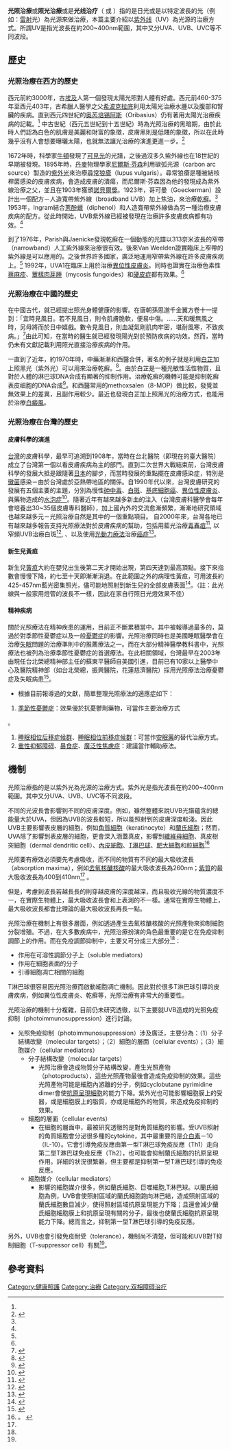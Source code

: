 '''光照治療'''或'''照光治療'''或是'''光线治疗'''（{{lang-en|'''Light Therapy'''}} 或 {{lang|en|'''Phototherapy'''}}）指的是日光或是以特定波長的光（例如：[[雷射|雷射]]光）為光源來做治療，本篇主要介紹以[[紫外线|紫外线]]（UV）為光源的治療方式。所謂UV是指光波長在約200~400nm範圍，其中又分UVA、UVB、UVC等不同波段。

== 歷史 ==
=== 光照治療在西方的歷史 ===
西元前約3000年，古[[埃及|埃及]]人第一個發現太陽光照對人體有好處。西元前460-375年至西元403年，古希臘人醫學之父[[希波克拉底|希波克拉底]]利用太陽光治療水腫以及腹部和腎臟的疾病。直到西元四世紀的[[奥芮培锡阿斯|奥芮培锡阿斯]]（Oribasius）仍有著用太陽光治療疾病的記載。<ref name="multiple" />
中古世紀（西元五世紀到十五世紀）時為光照治療的黑暗期，由於此時人們認為白色的肌膚是美麗和財富的象徵，皮膚黑則是低賤的象徵，所以在此時幾乎沒有人會想要曝曬太陽，也就無法讓光治療的演進更進一步。<ref name="multiple">{{cite web |language=en |url=http://www.nsc.gov.sg/showpage.asp?id=240 |title=National skin center website |publisher=http://www.nsc.gov.sg/showpage.asp?id=240 }}{{dead link|date=2017年11月 |bot=InternetArchiveBot |fix-attempted=yes }}
</ref>

1672年時，科學家[[牛頓|牛頓]]發現了[[可見光|可見光]]的光譜，之後過沒多久紫外線也在18世紀的早期被發現。1895年時，[[丹麥|丹麥]]物理學家[[尼爾斯·芬森|尼爾斯·芬森]]利用碳弧光源（carbon arc source）製造的[[紫外光|紫外光]]來治療[[尋常狼瘡|尋常狼瘡]]（lupus vulgaris）。尋常狼瘡是種被結核桿菌感染的皮膚疾病，會造成皮膚的潰瘍，而尼爾斯·芬森因為他的發現成為紫外線治療之父，並且在1903年獲頒[[諾貝爾獎|諾貝爾獎]]。1923年，哥可曼（Goeckerman）設計出一個配方－人造寬帶紫外線（broadband UVB）加上焦油，來治療[[乾癬|乾癬]]。<ref name="multiple" />
1953年，Ingram結合[[蔥酚蠟|蔥酚蠟]]（diphenol）和人造寬帶紫外線做為另一種治療皮膚疾病的配方。從此時開始，UVB紫外線已經被發現在治療許多皮膚疾病都有功效。<ref name="multiple" />

到了1976年，Parish與Jaenicke發現乾癬在一個動態的光譜以313奈米波長的窄帶（narrowband）人工紫外線來治療很有效。後來Van Weelden證實臨床上窄帶的紫外線是可以應用的。之後世界許多國家，廣泛地運用窄帶紫外線在許多皮膚疾病上。<ref name="multiple" />
1992年，UVA1在臨床上用於治療[[異位性皮膚炎|異位性皮膚炎]]。同時也證實在治療色素性[[蕁麻疹|蕁麻疹]]、[[蕈樣肉芽腫|蕈樣肉芽腫]]（mycosis fungoides）和[[硬皮症|硬皮症]]都有效果。<ref name="multiple" />

=== 光照治療在中國的歷史 ===
在中國古代，就已經提出照光身體健康的影響。在唐朝孫思邈千金翼方卷十一提到：「宜時見風日。若不見風日，則令肌膚脆軟，便易中傷。……天和暖無風之時，另母將而於日中嬉戲。數令見風日，則血凝氣剛肌肉牢密，堪耐風寒，不致疾病。」<ref>{{cite book|author=潘龍剛 |title=白芷光敏膠囊加黑光治療銀屑病的研究 |year=1983年03期}}</ref>由此可知，在當時的醫生就已經發現陽光對於預防疾病的功效。然而，當時仍未有文獻記載利用照光直接治療疾病的作用。

一直到了近年，約1970年時，中藥漸漸和西醫合併，著名的例子就是利用[[白芷|白芷]]加上照黑光（紫外光）可以用來治療乾癬。<ref>{{cite book|author=孫思邈 |title=千金翼方－國立中國醫藥研究所 |year=1980}}</ref>。由於白芷是一種光敏性活性物質，且對於人體的淋巴球DNA合成有顯著的抑制作用。治療乾癬的機轉可能是抑制乾癬表皮细胞的DNA合成<ref>{{cite book|author=吳媛媛、蔣桂華、馬逾英、高穎 |title=白芷的藥理作用研究進展 |year=2009年4月2日}}</ref>。和西醫常用的methoxsalen（8-MOP）做比較，發覺並無效果上的差異，且副作用較少。最近也發現白芷加上照黑光的治療方式，也能用於治療[[白癜風|白癜風]]。

===  光照治療在台灣的歷史 ===
==== 皮膚科學的演進====
[[台灣|台灣]]的皮膚科學，最早可追溯到1908年，當時在台北醫院（即現在的臺大醫院）成立了台灣第一個以看皮膚疾病為主的部門。直到二次世界大戰結束前，台灣皮膚科學的發展大抵是跟隨著[[日本|日本]]的腳步，而當時發展的重點擺在皮膚感染症，特別是[[黴菌|黴菌]]感染－由於台灣處於亞熱帶地區的關係。自1990年代以來，台灣皮膚研究的發展有五個主要的主題，分別為慢性[[砷中毒|砷中毒]]、[[白斑|白斑]]、[[基底細胞癌|基底細胞癌]]、[[異位性皮膚炎|異位性皮膚炎]]、與藥物造成的[[水泡症|水泡症]]<ref>{{cite journal |language = en | author = Journal of Investigative Dermatology(2009)129,1313–1314 | title = The Taiwanese Dermatological Association and the Taiwanese Society for Investigative Dermatology: Brief History and Current Status}}</ref>。隨著近年有越來越多新血的注入（台灣皮膚科醫學會每年會培養出30~35個皮膚專科醫師），加上國內外的交流愈漸頻繁，漸漸地研究領域也越來越多元－光照治療自然是其中的一個重點項目。
自2000年來，台灣各地已有越來越多報告支持光照療法對於皮膚疾病的幫助，包括用藍光治療[[青春痘|青春痘]]<ref>{{cite journal |language = en | author = Photodermatol Photoimmunol Photomed2004; 20: 266–269 | title = Blue light phototherapy in the treatment of acne}}</ref>, 以窄頻UVB治療白斑<ref>{{cite journal |language = en | author = The Journal Of Dermatology 2005 Oct;32(10):793-800 | title = Narrow-band UVB treatment of vitiligo in Chinese}}</ref>, 、以及使用[[光動力療法|光動力療法]]治療[[癌症|癌症]]<ref>{{cite journal |language = en | author = Dermatol Surg. 2001 May;27(5):452-6 | title = Photodynamic therapy for Bowen's disease (squamous cell carcinoma in situ) of the digit}}</ref>。

==== 新生兒黃疸 ====
新生兒[[黃疸|黃疸]]大約在嬰兒出生後第二天才開始出現，第四天達到最高頂點。接下來指數會慢慢下降，約七至十天即漸漸消退。在此範圍之外的病理性黃疸，可用波長約425-457nm藍光密集照光，儘可能地照射到新生兒的全部皮膚表面<ref>{{cite web |language=zh |url=http://www.hungchihospital.org.tw/magazineDetailBefAction?doit=searchView&dateshow1=2009-11&no=23&index=1&jump=yes&Page=18 |title=保健衛教-千萬不可忽視新生兒黃疸 |publisher=宏其婦幼醫院 |date=2009年11月 |deadurl=yes |archiveurl=https://web.archive.org/web/20160305025721/http://www.hungchihospital.org.tw/magazineDetailBefAction?doit=searchView&dateshow1=2009-11&no=23&index=1&jump=yes&Page=18 |archivedate=2016-03-05 |accessdate=2010-12-21 }}</ref>。（註：此光線與一般家用燈管的波長不一樣，因此在家自行照日光燈效果不佳）

==== 精神疾病 ====
關於光照療法在精神疾患的運用，目前正不斷累積當中。其中被報導過最多的，莫過於對季節性憂鬱症以及一般[[憂鬱症|憂鬱症]]的影響。光照治療同時也是美國睡眠醫學會在治療[[失眠|失眠]]問題的治療準則中的推薦療法之一。而在大部分精神醫學教科書中，光照療法也被列為治療季節性憂鬱症的首選療法。在此相關領域，台灣最早在2003年由現任台北榮總精神部主任的蘇東平醫師自美國引進，目前已有10家以上醫學中心及醫院精神部（如台北榮總，振興醫院，花蓮慈濟醫院）採用光照療法治療憂鬱症及失眠病患<ref>{{cite web |language=zh |url=http://www.uho.com.tw/Print.asp?aid=4534 |title=光照療法：一個初步的回顧 |publisher=uho優活健康網 |accessdate=2010-12-21 |archive-date=2016-03-06 |archive-url=https://web.archive.org/web/20160306051415/http://www.uho.com.tw/Print.asp?aid=4534 |dead-url=no }}</ref>。

*根據目前報導過的文獻，簡單整理光照療法的適應症如下：
#[[季節性憂鬱症|季節性憂鬱症]]：效果優於抗憂鬱劑藥物，可當作主要治療方式<ref>{{cite journal |language =en | author = Arch Gen Psychiatry. 1998;55:883-889 | title = Bright Light Treatment of Winter Depression}} 
</ref>。
#[[睡眠相位后移症候群|睡眠相位后移症候群]]、[[睡眠相位前移症候群|睡眠相位前移症候群]]：可當作[[安眠藥|安眠藥]]的替代治療方式。
#[[重性抑郁障碍|重性抑郁障碍]]、[[暴食症|暴食症]]、[[廣泛性焦慮症|廣泛性焦慮症]]：建議當作輔助療法。

== 機制 == 
光照治療指的是以紫外光為光源的治療方式。紫外光是指光波長在約200~400nm範圍。其中又分UVA、UVB、UVC等不同波段。

不同的光波長會影響到不同的皮膚深度。例如，雖然整體來說UVB光譜蘊含的總能量大於UVA，但因為UVB的波長較短，所以能照射到的皮膚深度較淺。因此UVB主要影響表皮層的細胞，例如[[角質細胞|角質細胞]]（keratinocyte）和[[郎格罕细胞|蘭氏細胞]]；然而，UVA除了影響到表皮層的細胞，更會深入涵蓋真皮，影響到[[纖維母細胞|纖維母細胞]]、真皮樹突細胞（dermal dendritic cell）、[[內皮細胞|內皮細胞]]、[[T淋巴球|T淋巴球]]、[[肥大細胞|肥大細胞]]和[[粒細胞|粒細胞]]<ref name="abc">。 
{{cite book|author=Klaus Wolff |coauthors=Richard Allen Johnson |title=Fitzpatrick’s Dermatology in General Medicine |year=2009}}</ref>

光照要有療效必須要先考慮吸收，而不同的物質有不同的最大吸收波長（absorption maxima），例如[[去氧核醣核酸|去氧核醣核酸]]的最大吸收波長為260nm；[[紫質|紫質]]的最大吸收波長為400到410nm<ref name="abc" /> 。

但是，考慮到波長若越長長的則穿越皮膚的深度越深，而且吸收光線的物質濃度不一，在實際生物體上，最大吸收波長會和上表測的不一樣。通常在實際生物體上，最大吸收波長都會比理論的最大吸收波長再長一點。

光照治療在機制上有很多層面，例如透過產生去氧核醣核酸的光照產物來抑制細胞分裂增殖。不過，在大多數疾病中，光照治療扮演的角色最重要的是它在免疫抑制調節上的作用。而在免疫調節抑制中，主要又可分成三大部分<ref name="abc" />：
*作用在可溶性調節分子上（soluble mediators）
*作用在細胞表面的分子
*引導細胞凋亡相關的細胞
T淋巴球很容易因光照治療而啟動細胞凋亡機制。因此對於很多T淋巴球引導的皮膚疾病，例如異位性皮膚炎、乾癬等，光照治療有非常大的重要性。

光照治療的機制十分複雜，目前仍未研究透徹，以下主要就UVB造成的光照免疫抑制（photoimmunosuppression）進行討論。

*光照免疫抑制（photoimmunosuppression）涉及廣泛，主要分為：（1）分子結構改變（molecular targets）；（2）細胞的層面（cellular events）；（3）細胞媒介（cellular mediators）
**分子結構改變（molecular targets）
***光照治療會造成物質分子結構改變，產生光照產物（photoproducts），這些光照產物最後會造成免疫抑制的效果。這些光照產物可能是細胞內游離的分子，例如cyclobutane pyrimidine dimer會使[[抗原呈現細胞|抗原呈現細胞]]的能力下降。紫外光也可能影響細胞膜上的受器，或是細胞膜上的脂質，亦或是細胞外的物質，來造成免疫抑制的效果。
**細胞的層面（cellular events）
***在細胞的層面中，最被研究透徹的是對角質細胞的影響。受UVB照射的角質細胞會分泌很多種的cytokine，其中最重要的是[[介白素|介白素]]－10（IL-10）。它會引導免疫反應由第一型T淋巴球免疫反應（Th1）走向第二型T淋巴球免疫反應（Th2），也可能會抑制蘭氏細胞的抗原呈現作用。詳細的狀況很繁雜，但主要都是抑制第一型T淋巴球引導的免疫反應。
**細胞媒介（cellular mediators）
***影響的細胞媒介很多，例如蘭氏細胞、巨噬細胞,T淋巴球。以蘭氏細胞為例，UVB會使照射區域的蘭氏細胞跑向淋巴結，造成照射區域的蘭氏細胞數目減少，使得照射區域抗原呈現能力下降；且還會減少蘭氏細胞細胞膜上和抗原呈現有關的分子，最後也使蘭氏細胞抗原呈現能力下降。總而言之，抑制第一型T淋巴球引導的免疫反應。
另外，UVB也會引發免疫耐受（tolerance），機制尚不清楚，但可能和UVB對T抑制細胞（T-suppressor cell）有關<ref name="abc" />。

== 參考資料 ==
{{Reflist}}

[[Category:健康照護|Category:健康照護]]
[[Category:治療|Category:治療]]
[[Category:双相障碍治疗|Category:双相障碍治疗]]